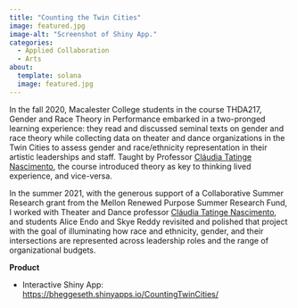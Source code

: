 ```yaml
---
title: "Counting the Twin Cities"
image: featured.jpg
image-alt: "Screenshot of Shiny App."
categories:
  - Applied Collaboration
  - Arts
about: 
  template: solana
  image: featured.jpg
---
```


In the fall 2020, Macalester College students in the course THDA217, Gender and Race Theory in Performance embarked in a two-pronged learning experience: they read and discussed seminal texts on gender and race theory while collecting data on theater and dance organizations in the Twin Cities to assess gender and race/ethnicity representation in their artistic leaderships and staff. Taught by Professor [Cláudia Tatinge Nascimento](https://www.macalester.edu/theater-and-dance/facultystaff/claudiatatingenascimento/), the course introduced theory as key to thinking lived experience, and vice-versa. 

In the summer 2021, with the generous support of a Collaborative Summer Research grant from the Mellon Renewed Purpose Summer Research Fund, I worked with Theater and Dance professor [Cláudia Tatinge Nascimento](https://www.macalester.edu/theater-and-dance/facultystaff/claudiatatingenascimento/), and students Alice Endo and Skye Reddy revisited and polished that project with the goal of illuminating how race and ethnicity, gender, and their intersections are represented across leadership roles and the range of organizational budgets. 


**Product**

-   Interactive Shiny App: <https://bheggeseth.shinyapps.io/CountingTwinCities/>

